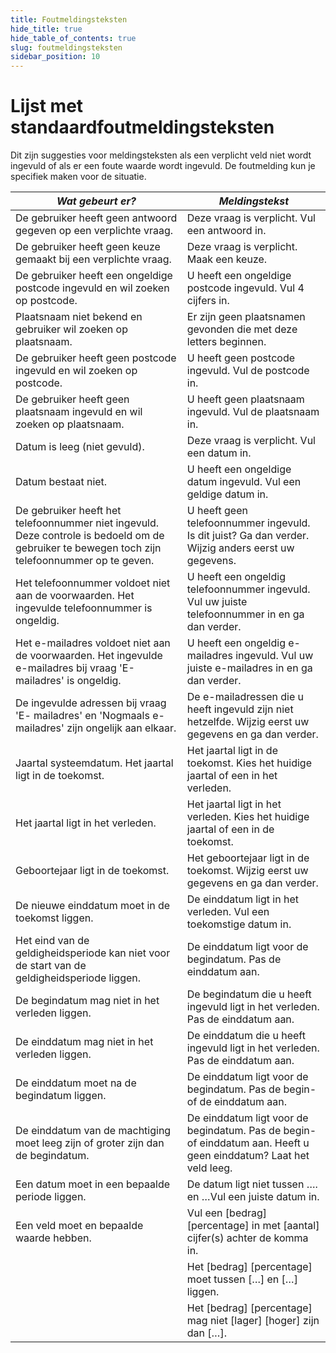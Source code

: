 ```yaml
---
title: Foutmeldingsteksten
hide_title: true
hide_table_of_contents: true
slug: foutmeldingsteksten
sidebar_position: 10
---
```


# Lijst met standaardfoutmeldingsteksten

Dit zijn suggesties voor meldingsteksten als een verplicht veld niet wordt ingevuld of als er een foute waarde wordt ingevuld.
De foutmelding kun je specifiek maken voor de situatie.

| _Wat gebeurt er?_                                                                                                                              | _Meldingstekst_                                                                                                   |
| ---------------------------------------------------------------------------------------------------------------------------------------------- | ----------------------------------------------------------------------------------------------------------------- |
| De gebruiker heeft geen antwoord gegeven op een verplichte vraag.                                                                              | Deze vraag is verplicht. Vul een antwoord in.                                                                     |
| De gebruiker heeft geen keuze gemaakt bij een verplichte vraag.                                                                                | Deze vraag is verplicht. Maak een keuze.                                                                          |
| De gebruiker heeft een ongeldige postcode ingevuld en wil zoeken op postcode.                                                                  | U heeft een ongeldige postcode ingevuld. Vul 4 cijfers in.                                                        |
| Plaatsnaam niet bekend en gebruiker wil zoeken op plaatsnaam.                                                                                  | Er zijn geen plaatsnamen gevonden die met deze letters beginnen.                                                  |
| De gebruiker heeft geen postcode ingevuld en wil zoeken op postcode.                                                                           | U heeft geen postcode ingevuld. Vul de postcode in.                                                               |
| De gebruiker heeft geen plaatsnaam ingevuld en wil zoeken op plaatsnaam.                                                                       | U heeft geen plaatsnaam ingevuld. Vul de plaatsnaam in.                                                           |
| Datum is leeg (niet gevuld).                                                                                                                   | Deze vraag is verplicht. Vul een datum in.                                                                        |
| Datum bestaat niet.                                                                                                                            | U heeft een ongeldige datum ingevuld. Vul een geldige datum in.                                                   |
| De gebruiker heeft het telefoonnummer niet ingevuld. Deze controle is bedoeld om de gebruiker te bewegen toch zijn telefoonnummer op te geven. | U heeft geen telefoonnummer ingevuld. Is dit juist? Ga dan verder. Wijzig anders eerst uw gegevens.               |
| Het telefoonnummer voldoet niet aan de voorwaarden. Het ingevulde telefoonnummer is ongeldig.                                                  | U heeft een ongeldig telefoonnummer ingevuld. Vul uw juiste telefoonnummer in en ga dan verder.                   |
| Het e-mailadres voldoet niet aan de voorwaarden. Het ingevulde e-mailadres bij vraag 'E-mailadres' is ongeldig.                                | U heeft een ongeldig e-mailadres ingevuld. Vul uw juiste e-mailadres in en ga dan verder.                         |
| De ingevulde adressen bij vraag 'E- mailadres' en 'Nogmaals e-mailadres' zijn ongelijk aan elkaar.                                             | De e-mailadressen die u heeft ingevuld zijn niet hetzelfde. Wijzig eerst uw gegevens en ga dan verder.            |
| Jaartal systeemdatum. Het jaartal ligt in de toekomst.                                                                                         | Het jaartal ligt in de toekomst. Kies het huidige jaartal of een in het verleden.                                 |
| Het jaartal ligt in het verleden.                                                                                                              | Het jaartal ligt in het verleden. Kies het huidige jaartal of een in de toekomst.                                 |
| Geboortejaar ligt in de toekomst.                                                                                                              | Het geboortejaar ligt in de toekomst. Wijzig eerst uw gegevens en ga dan verder.                                  |
| De nieuwe einddatum moet in de toekomst liggen.                                                                                                | De einddatum ligt in het verleden. Vul een toekomstige datum in.                                                  |
| Het eind van de geldigheidsperiode kan niet voor de start van de geldigheidsperiode liggen.                                                    | De einddatum ligt voor de begindatum. Pas de einddatum aan.                                                       |
| De begindatum mag niet in het verleden liggen.                                                                                                 | De begindatum die u heeft ingevuld ligt in het verleden. Pas de einddatum aan.                                    |
| De einddatum mag niet in het verleden liggen.                                                                                                  | De einddatum die u heeft ingevuld ligt in het verleden. Pas de einddatum aan.                                     |
| De einddatum moet na de begindatum liggen.                                                                                                     | De einddatum ligt voor de begindatum. Pas de begin- of de einddatum aan.                                          |
| De einddatum van de machtiging moet leeg zijn of groter zijn dan de begindatum.                                                                | De einddatum ligt voor de begindatum. Pas de begin- of einddatum aan. Heeft u geen einddatum? Laat het veld leeg. |
| Een datum moet in een bepaalde periode liggen.                                                                                                 | De datum ligt niet tussen …. en …Vul een juiste datum in.                                                         |
| Een veld moet en bepaalde waarde hebben.                                                                                                       | Vul een [bedrag] [percentage] in met [aantal] cijfer(s) achter de komma in.                                       |
|                                                                                                                                                | Het [bedrag] [percentage] moet tussen […] en […] liggen.                                                          |
|                                                                                                                                                | Het [bedrag] [percentage] mag niet [lager] [hoger] zijn dan […].                                                  |
